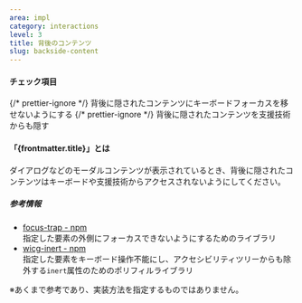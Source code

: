 ```yaml
---
area: impl
category: interactions
level: 3
title: 背後のコンテンツ
slug: backside-content
---
```



#### チェック項目

<Checkpoint>
  {/* prettier-ignore */}
  <span slot="title">背後に隠されたコンテンツにキーボードフォーカスを移せないようにする</span>
</Checkpoint>

<Checkpoint>
  {/* prettier-ignore */}
  <span slot="title">背後に隠されたコンテンツを支援技術からも隠す</span>
</Checkpoint>

#### 「{frontmatter.title}」とは

<Level level={frontmatter.level} />

ダイアログなどのモーダルコンテンツが表示されているとき、背後に隠されたコンテンツはキーボードや支援技術からアクセスされないようにしてください。

##### 参考情報

- [focus-trap - npm](https://www.npmjs.com/package/focus-trap)  
  指定した要素の外側にフォーカスできないようにするためのライブラリ
- [wicg-inert - npm](https://www.npmjs.com/package/wicg-inert)  
  指定した要素をキーボード操作不能にし、アクセシビリティツリーからも除外する`inert`属性のためのポリフィルライブラリ

※あくまで参考であり、実装方法を指定するものではありません。
